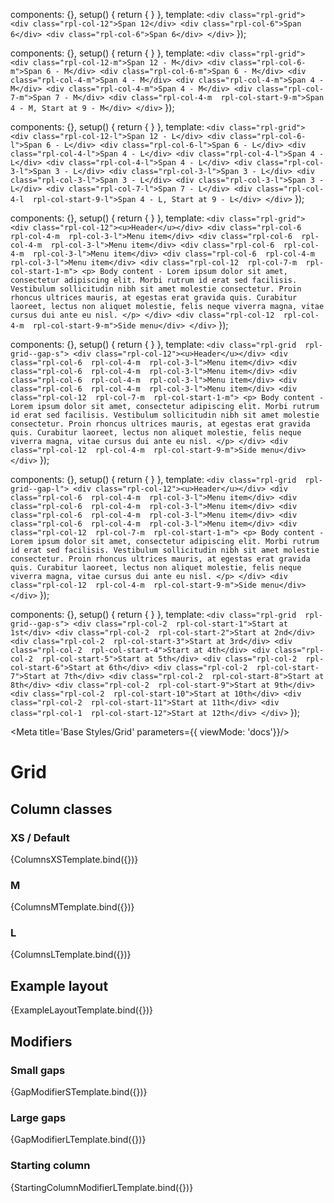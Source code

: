 
  components: {},
  setup() {
    return {
    }
  },
  template: `
    <div class="rpl-grid">
      <div class="rpl-col-12">Span 12</div>
      <div class="rpl-col-6">Span 6</div>
      <div class="rpl-col-6">Span 6</div>
    </div>
  `
});

  components: {},
  setup() {
    return {
    }
  },
  template: `
    <div class="rpl-grid">
      <div class="rpl-col-12-m">Span 12 - M</div>
      <div class="rpl-col-6-m">Span 6 - M</div>
      <div class="rpl-col-6-m">Span 6 - M</div>
      <div class="rpl-col-4-m">Span 4 - M</div>
      <div class="rpl-col-4-m">Span 4 - M</div>
      <div class="rpl-col-4-m">Span 4 - M</div>
      <div class="rpl-col-7-m">Span 7 - M</div>
      <div class="rpl-col-4-m  rpl-col-start-9-m">Span 4 - M, Start at 9 - M</div>
    </div>
  `
});

  components: {},
  setup() {
    return {
    }
  },
  template: `
    <div class="rpl-grid">
      <div class="rpl-col-12-l">Span 12 - L</div>
      <div class="rpl-col-6-l">Span 6 - L</div>
      <div class="rpl-col-6-l">Span 6 - L</div>
      <div class="rpl-col-4-l">Span 4 - L</div>
      <div class="rpl-col-4-l">Span 4 - L</div>
      <div class="rpl-col-4-l">Span 4 - L</div>
      <div class="rpl-col-3-l">Span 3 - L</div>
      <div class="rpl-col-3-l">Span 3 - L</div>
      <div class="rpl-col-3-l">Span 3 - L</div>
      <div class="rpl-col-3-l">Span 3 - L</div>
      <div class="rpl-col-7-l">Span 7 - L</div>
      <div class="rpl-col-4-l  rpl-col-start-9-l">Span 4 - L, Start at 9 - L</div>
    </div>
  `
});

  components: {},
  setup() {
    return {
    }
  },
  template: `
    <div class="rpl-grid">
      <div class="rpl-col-12"><u>Header</u></div>
      <div class="rpl-col-6  rpl-col-4-m  rpl-col-3-l">Menu item</div>
      <div class="rpl-col-6  rpl-col-4-m  rpl-col-3-l">Menu item</div>
      <div class="rpl-col-6  rpl-col-4-m  rpl-col-3-l">Menu item</div>
      <div class="rpl-col-6  rpl-col-4-m  rpl-col-3-l">Menu item</div>
      <div class="rpl-col-12  rpl-col-7-m  rpl-col-start-1-m">
        <p>
          Body content - Lorem ipsum dolor sit amet, consectetur adipiscing
          elit. Morbi rutrum id erat sed facilisis. Vestibulum sollicitudin nibh
          sit amet molestie consectetur. Proin rhoncus ultrices mauris, at
          egestas erat gravida quis. Curabitur laoreet, lectus non aliquet
          molestie, felis neque viverra magna, vitae cursus dui ante eu nisl.
        </p>
      </div>
      <div class="rpl-col-12  rpl-col-4-m  rpl-col-start-9-m">Side menu</div>
    </div>
  `
});

  components: {},
  setup() {
    return {
    }
  },
  template: `
    <div class="rpl-grid  rpl-grid--gap-s">
      <div class="rpl-col-12"><u>Header</u></div>
      <div class="rpl-col-6  rpl-col-4-m  rpl-col-3-l">Menu item</div>
      <div class="rpl-col-6  rpl-col-4-m  rpl-col-3-l">Menu item</div>
      <div class="rpl-col-6  rpl-col-4-m  rpl-col-3-l">Menu item</div>
      <div class="rpl-col-6  rpl-col-4-m  rpl-col-3-l">Menu item</div>
      <div class="rpl-col-12  rpl-col-7-m  rpl-col-start-1-m">
        <p>
          Body content - Lorem ipsum dolor sit amet, consectetur adipiscing
          elit. Morbi rutrum id erat sed facilisis. Vestibulum sollicitudin nibh
          sit amet molestie consectetur. Proin rhoncus ultrices mauris, at
          egestas erat gravida quis. Curabitur laoreet, lectus non aliquet
          molestie, felis neque viverra magna, vitae cursus dui ante eu nisl.
        </p>
      </div>
      <div class="rpl-col-12  rpl-col-4-m  rpl-col-start-9-m">Side menu</div>
    </div>
  `
});

  components: {},
  setup() {
    return {
    }
  },
  template: `
    <div class="rpl-grid  rpl-grid--gap-l">
      <div class="rpl-col-12"><u>Header</u></div>
      <div class="rpl-col-6  rpl-col-4-m  rpl-col-3-l">Menu item</div>
      <div class="rpl-col-6  rpl-col-4-m  rpl-col-3-l">Menu item</div>
      <div class="rpl-col-6  rpl-col-4-m  rpl-col-3-l">Menu item</div>
      <div class="rpl-col-6  rpl-col-4-m  rpl-col-3-l">Menu item</div>
      <div class="rpl-col-12  rpl-col-7-m  rpl-col-start-1-m">
        <p>
          Body content - Lorem ipsum dolor sit amet, consectetur adipiscing
          elit. Morbi rutrum id erat sed facilisis. Vestibulum sollicitudin nibh
          sit amet molestie consectetur. Proin rhoncus ultrices mauris, at
          egestas erat gravida quis. Curabitur laoreet, lectus non aliquet
          molestie, felis neque viverra magna, vitae cursus dui ante eu nisl.
        </p>
      </div>
      <div class="rpl-col-12  rpl-col-4-m  rpl-col-start-9-m">Side menu</div>
    </div>
  `
});

  components: {},
  setup() {
    return {
    }
  },
  template: `
    <div class="rpl-grid  rpl-grid--gap-s">
      <div class="rpl-col-2  rpl-col-start-1">Start at 1st</div>
      <div class="rpl-col-2  rpl-col-start-2">Start at 2nd</div>
      <div class="rpl-col-2  rpl-col-start-3">Start at 3rd</div>
      <div class="rpl-col-2  rpl-col-start-4">Start at 4th</div>
      <div class="rpl-col-2  rpl-col-start-5">Start at 5th</div>
      <div class="rpl-col-2  rpl-col-start-6">Start at 6th</div>
      <div class="rpl-col-2  rpl-col-start-7">Start at 7th</div>
      <div class="rpl-col-2  rpl-col-start-8">Start at 8th</div>
      <div class="rpl-col-2  rpl-col-start-9">Start at 9th</div>
      <div class="rpl-col-2  rpl-col-start-10">Start at 10th</div>
      <div class="rpl-col-2  rpl-col-start-11">Start at 11th</div>
      <div class="rpl-col-1  rpl-col-start-12">Start at 12th</div>
    </div>
  `
});

<Meta title='Base Styles/Grid' parameters={{ viewMode: 'docs'}}/>

# Grid

## Column classes

### XS / Default
<Canvas>
  <Story name="Grid/Columns/XS - Default" parameters={{
    design: {
      type: 'figma',
      url: 'https://www.figma.com/file/jtsOPNk1k4cWnumzkZgclD/Ripple-2.0-PoC?node-id=1286%3A17345',
    }
  }}>
    {ColumnsXSTemplate.bind({})}
  </Story>
</Canvas>


### M
<Canvas>
  <Story name="Grid/Columns/M" parameters={{
    design: {
      type: 'figma',
      url: 'https://www.figma.com/file/jtsOPNk1k4cWnumzkZgclD/Ripple-2.0-PoC?node-id=1286%3A17345',
    }
  }}>
    {ColumnsMTemplate.bind({})}
  </Story>
</Canvas>

### L
<Canvas>
  <Story name="Grid/Columns/L" parameters={{
    design: {
      type: 'figma',
      url: 'https://www.figma.com/file/jtsOPNk1k4cWnumzkZgclD/Ripple-2.0-PoC?node-id=1286%3A17345',
    }
  }}>
    {ColumnsLTemplate.bind({})}
  </Story>
</Canvas>

## Example layout
<Canvas>
  <Story name="Grid/Example layout" parameters={{
    design: {
      type: 'figma',
      url: 'https://www.figma.com/file/jtsOPNk1k4cWnumzkZgclD/Ripple-2.0-PoC?node-id=1286%3A17345',
    }
  }}>
    {ExampleLayoutTemplate.bind({})}
  </Story>
</Canvas>

## Modifiers
### Small gaps
<Canvas>
  <Story name="Grid/Modifiers/Gap - small" parameters={{
    design: {
      type: 'figma',
      url: 'https://www.figma.com/file/jtsOPNk1k4cWnumzkZgclD/Ripple-2.0-PoC?node-id=1286%3A17345',
    }
  }}>
    {GapModifierSTemplate.bind({})}
  </Story>
</Canvas>

### Large gaps
<Canvas>
  <Story name="Grid/Modifiers/Gap - large" parameters={{
    design: {
      type: 'figma',
      url: 'https://www.figma.com/file/jtsOPNk1k4cWnumzkZgclD/Ripple-2.0-PoC?node-id=1286%3A17345',
    }
  }}>
    {GapModifierLTemplate.bind({})}
  </Story>
</Canvas>

### Starting column
<Canvas>
  <Story name="Grid/Modifiers/Starting column" parameters={{
    design: {
      type: 'figma',
      url: 'https://www.figma.com/file/jtsOPNk1k4cWnumzkZgclD/Ripple-2.0-PoC?node-id=1286%3A17345',
    }
  }}>
    {StartingColumnModifierLTemplate.bind({})}
  </Story>
</Canvas>
